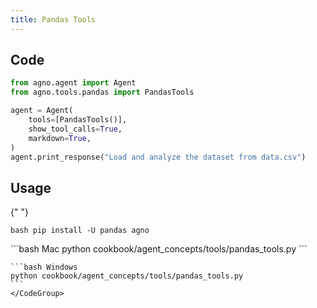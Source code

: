 ```yaml
---
title: Pandas Tools
---
```


## Code

```python cookbook/agent_concepts/tools/pandas_tools.py
from agno.agent import Agent
from agno.tools.pandas import PandasTools

agent = Agent(
    tools=[PandasTools()],
    show_tool_calls=True,
    markdown=True,
)
agent.print_response("Load and analyze the dataset from data.csv")
```

## Usage

<Steps>
  <Snippet file="create-venv-step.mdx" />

{" "}

<Step title="Install libraries">```bash pip install -U pandas agno ```</Step>

  <Step title="Run Agent">
    <CodeGroup>
    ```bash Mac
    python cookbook/agent_concepts/tools/pandas_tools.py
    ```

    ```bash Windows
    python cookbook/agent_concepts/tools/pandas_tools.py
    ```
    </CodeGroup>

  </Step>
</Steps>
